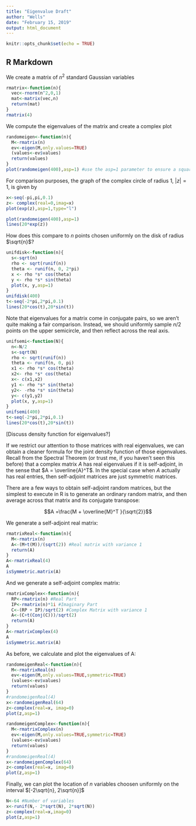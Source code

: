 ---
title: "Eigenvalue Draft"
author: "Wells"
date: "February 15, 2019"
output: html_document
---

```{r setup, include=FALSE}
knitr::opts_chunk$set(echo = TRUE)
```

## R Markdown

 We create a matrix of $n^2$ standard Gaussian variables
```{r}
rmatrix<-function(n){
  vec<-rnorm(n^2,0,1)
  mat<-matrix(vec,n)
  return(mat)
}
rmatrix(4)
```
We compute the eigenvalues of the matrix and create a complex plot 
```{r}
randomeigen<-function(n){
  M<-rmatrix(n)
  ev<-eigen(M,only.values=TRUE)
  (values<-ev$values)
  return(values)
}
plot(randomeigen(400),asp=1) #use the asp=1 parameter to ensure a square plot
```
For comparison purposes, the graph of the complex circle of radius 1, $|z|=1$, is given by
```{r}
x<-seq(-pi,pi,0.1)
z<- complex(real=0,imag=x)
plot(exp(z),asp=1,type="l")
```
```{r}
plot(randomeigen(400),asp=1)
lines(20*exp(z))
```

How does this compare to $n$ points chosen uniformly on the disk of radius $\sqrt{n}$?

```{r}
unifdisk<-function(n){
  s<-sqrt(n)
  rho <- sqrt(runif(n))
  theta <- runif(n, 0, 2*pi)
  x <- rho *s* cos(theta)
  y <- rho *s* sin(theta)
  plot(x, y,asp=1)
}
unifdisk(400)
t<-seq(-2*pi,2*pi,0.1)
lines(20*cos(t),20*sin(t))
```

Note that eigenvalues for a matrix come in conjugate pairs, so we aren't quite making a fair comparison. Instead, we should uniformly sample $n/2$ points on the upper semicircle, and then reflect across the real axis.
```{r}
unifsemi<-function(N){
  n<-N/2
  s<-sqrt(N)
  rho <- sqrt(runif(n))
  theta <- runif(n, 0, pi)
  x1 <- rho *s* cos(theta)
  x2<- rho *s* cos(theta)
  x<- c(x1,x2)
  y1 <- rho *s* sin(theta)
  y2<- -rho *s* sin(theta)
  y<- c(y1,y2)
  plot(x, y,asp=1)
}
unifsemi(400)
t<-seq(-2*pi,2*pi,0.1)
lines(20*cos(t),20*sin(t))
```

[Discuss density function for eigenvalues?]

If we restrict our attention to those matrices with real eigenvalues, we can obtain a cleaner formula for the joint density function of those eigenvalues. Recall from the Spectral Theorem (or trust me, if you haven't seen this before) that a complex matrix $A$ has real eigenvalues if it is self-adjoint, in the sense that $A = \overline{A}^T$. In the special case when $A$ actually has real entries, then self-adjoint matrices are just symmetric matrices.

There are a few ways to obtain self-adjoint random matrices, but the simplest to execute in R is to generate an ordinary random matrix, and then average across that matrix and its conjugate transpose:

$$A =\frac{M + \overline{M}^T }{\sqrt{2}}$$

We generate a self-adjoint real matrix:
```{r}
rmatrixReal<-function(n){
  M<-rmatrix(n)
  A<-(M+t(M))/(sqrt(2)) #Real matrix with variance 1
  return(A)
}
A<-rmatrixReal(4)
A
isSymmetric.matrix(A)
```

And we generate a self-adjoint complex matrix:

```{r}
rmatrixComplex<-function(n){
  RP<-rmatrix(n) #Real Part
  IP<-rmatrix(n)*1i #Imaginary Part
  C<-(RP + IP)/sqrt(2) #Complex Matrix with variance 1
  A<-(C+t(Conj(C)))/sqrt(2)
  return(A)
}
A<-rmatrixComplex(4)
A
isSymmetric.matrix(A)

```


As before, we calculate and plot the eigenvalues of A:
```{r}
randomeigenReal<-function(n){
  M<-rmatrixReal(n) 
  ev<-eigen(M,only.values=TRUE,symmetric=TRUE)
  (values<-ev$values)
  return(values)
}
#randomeigenReal(4)
x<-randomeigenReal(64)
z<-complex(real=x, imag=0)
plot(z,asp=1)
```
```{r}
randomeigenComplex<-function(n){
  M<-rmatrixComplex(n) 
  ev<-eigen(M,only.values=TRUE,symmetric=TRUE)
  (values<-ev$values)
  return(values)
}
#randomeigenReal(4)
x<-randomeigenComplex(64)
z<-complex(real=x, imag=0)
plot(z,asp=1)
```
Finally, we can plot the location of $n$ variables choosen uniformly on the interval $[-2\sqrt{n}, 2\sqrt{n}]$
```{r}
N<-64 #Number of variables
x<-runif(N,- 2*sqrt(N), 2*sqrt(N))
z<-complex(real=x,imag=0)
plot(z,asp=1)
```

